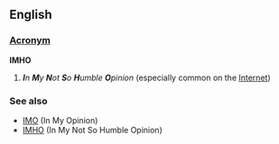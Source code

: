==English==
===[[Wiktionary:List of acronyms and abbreviations|Acronym]]===
'''IMHO'''

# '''''I'''n '''M'''y '''N'''ot '''S'''o '''H'''umble '''O'''pinion'' (especially common on the [[Internet]])

===See also===
*[[IMO]] (In My Opinion)
*[[IMHO]] (In My Not So Humble Opinion)